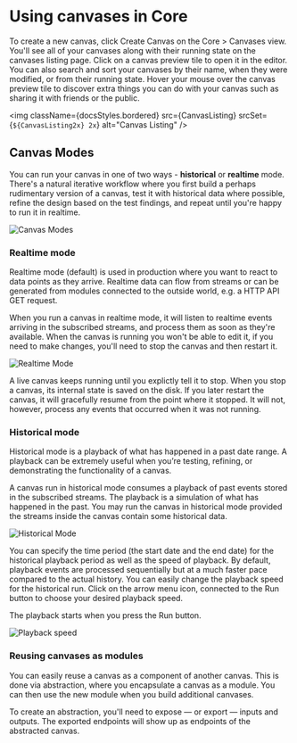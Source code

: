 


# Using canvases in Core

To create a new canvas, click <span className={docsStyles.streamrHighlight}>Create Canvas</span> on the Core > Canvases view. You'll see all of your canvases along with their running state on the canvases listing page. Click on a canvas preview tile to open it in the editor. You can also search and sort your canvases by their name, when they were modified, or from their running state. Hover your mouse over the canvas preview tile to discover extra things you can do with your canvas such as sharing it with friends or the public.

<img
  className={docsStyles.bordered}
  src={CanvasListing}
  srcSet={`${CanvasListing2x} 2x`}
  alt="Canvas Listing"
/>

## Canvas Modes

You can run your canvas in one of two ways - **historical** or **realtime** mode. There's a natural iterative workflow where you first build a perhaps rudimentary version of a canvas, test it with historical data where possible, refine the design based on the test findings, and repeat until you're happy to run it in realtime.

<div className={docsStyles.mobileImageStretch}>
  <img
    src={CanvasModes2x}
    alt="Canvas Modes"
  />
</div>

### Realtime mode

Realtime mode (default) is used in production where you want to react to data points as they arrive. Realtime data can flow from streams or can be generated from modules connected to the outside world, e.g. a HTTP API GET request.

When you run a canvas in realtime mode, it will listen to realtime events arriving in the subscribed streams, and process them as soon as they're available. When the canvas is running you won't be able to edit it, if you need to make changes, you'll need to stop the canvas and then restart it.

<div className={docsStyles.mobileImageStretch}>
  <img
    src={RealtimeMode2x}
    alt="Realtime Mode"
  />
</div>

A live canvas keeps running until you explictly tell it to stop. When you stop a canvas, its internal state is saved on the disk. If you later restart the canvas, it will gracefully resume from the point where it stopped. It will not, however, process any events that occurred when it was not running.

### Historical mode

Historical mode is a playback of what has happened in a past date range. A playback can be extremely useful when you’re testing, refining, or demonstrating the functionality of a canvas.

A canvas run in historical mode consumes a playback of past events stored in the subscribed streams. The playback is a simulation of what has happened in the past. You may run the canvas in historical mode provided the streams inside the canvas contain some historical data.

<div className={docsStyles.mobileImageStretch}>
  <img
    src={HistoricalMode2x}
    alt="Historical Mode"
  />
</div>

You can specify the time period (the start date and the end date) for the historical playback period as well as the speed of playback. By default, playback events are processed sequentially but at a much faster pace compared to the actual history. You can easily change the playback speed for the historical run. Click on the arrow menu icon, connected to the <span className={docsStyles.greenHighlight}>Run</span> button to choose your desired playback speed.

The playback starts when you press the <span className={docsStyles.greenHighlight}>Run</span> button.

<picture>
  <source srcset={PlaybackSpeedMobile2x} media="(max-width: 575px)" />
  <img src={PlaybackSpeedDesktop2x} alt="Playback speed" />
</picture>

### Reusing canvases as modules
You can easily reuse a canvas as a component of another canvas. This is done via abstraction, where you encapsulate a canvas as a module. You can then use the new module when you build additional canvases.

To create an abstraction, you'll need to expose — or export — inputs and outputs. The exported endpoints will show up as endpoints of the abstracted canvas.
